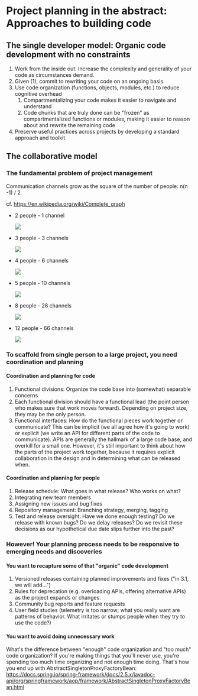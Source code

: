 # Project planning in the abstract: Approaches to building code

## The single developer model: Organic code development with no constraints

1.  Work from the inside out. Increase the complexity and generality of your code as circumstances demand.
2.  Given (1), commit to rewriting your code on an ongoing basis.
3.  Use code organization (functions, objects, modules, etc.) to reduce cognitive overhead
    1.  Compartmentalizing your code makes it easier to navigate and understand
    2.  Code chunks that are truly done can be \"frozen\" as compartmentalized functions or modules, making it easier to reason about and rewrite the remaining code
4.  Preserve useful practices across projects by developing a standard approach and toolkit

## The collaborative model

### The fundamental problem of project management

Communication channels grow as the square of the number of people: n(n -1) / 2

cf. <https://en.wikipedia.org/wiki/Complete_graph>

-   2 people - 1 channel

    ![](files/complete_graph_k2_240px.png)

-   3 people - 3 channels

    ![](files/complete_graph_k3_240px.png)

-   4 people - 6 channels

    ![](files/complete_graph_k4_240px.png)

-   5 people - 10 channels

    ![](files/complete_graph_k5_240px.png)

-   8 people - 28 channels

    ![](files/complete_graph_k8_240px.png)

-   12 people - 66 channels

    ![](files/complete_graph_k12_240px.png)

### To scaffold from single person to a large project, you need coordination and planning

#### Coordination and planning for code

1.  Functional divisions: Organize the code base into (somewhat) separable concerns
2.  Each functional division should have a functional lead (the point person who makes sure that work moves forward). Depending on project size, they may be the only person.
3.  Functional interfaces: How do the functional pieces work together or communicate? This can be implicit (we all agree how it\'s going to work) or explicit (we write an API for different parts of the code to communicate). APIs are generally the hallmark of a large code base, and overkill for a small one. However, it\'s still important to think about how the parts of the project work together, because it requires explicit collaboration in the design and in determining what can be released when.

#### Coordination and planning for people

1.  Release schedule: What goes in what release? Who works on what?
2.  Integrating new team members
3.  Assigning new issues and bug fixes
4.  Repository management: Branching strategy, merging, tagging
5.  Test and release oversight: Have we done enough testing? Do we release with known bugs? Do we delay releases? Do we revisit these decisions as our hypothetical due date slips further into the past?

### However! Your planning process needs to be responsive to emerging needs and discoveries

#### You want to recapture some of that \"organic\" code development

1.  Versioned releases containing planned improvements and fixes (\"in 3.1, we will add...\")
2.  Rules for deprecation (e.g. overloading APIs, offering alternative APIs) as the project expands or changes.
3.  Community bug reports and feature requests
4.  User field studies (telemetry is too narrow; what you really want are patterns of behavior. What irritates or stumps people when they try to use the code?)

#### You want to avoid doing unnecessary work

What\'s the difference between \"enough\" code organization and \"too much\" code organization? If you\'re making things that you\'ll never use, you\'re spending too much time organizing and not enough time doing. That\'s how you end up with AbstractSingletonProxyFactoryBean:
<https://docs.spring.io/spring-framework/docs/2.5.x/javadoc-api/org/springframework/aop/framework/AbstractSingletonProxyFactoryBean.html>
